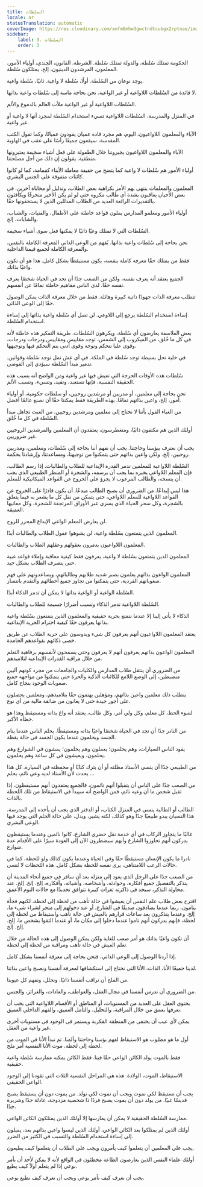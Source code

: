 ```yaml
---
title: السلطات
locale: ar
statusTranslation: automatic
coverImage: https://res.cloudinary.com/xmfm6mhw3gwctndtcubgx2rptnae/image/upload/v1740337243/small_cover_educacion_fundamental_a051170f1c.webp
sidebar:
    label: 3. السلطات
    order: 3
---
```

الحكومة تمتلك سُلطة، والدولة تمتلك سُلطة. الشرطة، القانون، الجندي، أولياء الأمور، المعلمون، المرشدون الدينيون، إلخ، يمتلكون سُلطة.

يوجد نوعان من السُلطة. أولًا، سُلطة لا واعية. ثانيًا، سُلطة واعية.

لا فائدة من السُلطات اللاواعية أو غير الواعية. نحن بحاجة ماسة إلى سُلطات واعية بذاتها.

السُلطات اللاواعية أو غير الواعية ملأت العالم بالدموع والألم.

في المنزل والمدرسة، السُلطات اللاواعية تسيء استخدام السُلطة لمجرد أنها لا واعية أو غير واعية.

الآباء والمعلمون اللاواعيون، اليوم، هم مجرد قادة عميان يقودون عميانًا، وكما تقول الكتب المقدسة، سيقعون جميعًا رأسًا على عقب في الهاوية.

الآباء والمعلمون اللاواعيون يجبروننا خلال الطفولة على فعل أشياء سخيفة يعتبرونها منطقية. يقولون إن ذلك من أجل مصلحتنا.

أولياء الأمور هم سُلطات لا واعية كما يتضح من حقيقة معاملة الأبناء كقمامة، كما لو كانوا كائنات متفوقة على الجنس البشري.

المعلمون والمعلمات ينتهي بهم الأمر بكراهية بعض الطلاب، وتدليل أو محاباة آخرين. في بعض الأحيان يعاقبون بشدة أي طالب مكروه حتى لو لم يكن الأخير منحرفًا ويكافئون بالتقديرات الرائعة العديد من الطلاب المدللين الذين لا يستحقونها حقًا.

أولياء الأمور ومعلمو المدارس يملون قواعد خاطئة على الأطفال، والفتيات، والشباب، والشابات، إلخ.

السُلطات التي لا تمتلك وعيًا ذاتيًا لا يمكنها فعل سوى أشياء سخيفة.

نحن بحاجة إلى سُلطات واعية بذاتها. يُفهم من الوعي الذاتي المعرفة الكاملة بالنفس، والمعرفة الكاملة لجميع قيمنا الداخلية.

فقط من يمتلك حقًا معرفة كاملة بنفسه، يكون مستيقظًا بشكل كامل. هذا هو أن تكون واعيًا بذاتك.

الجميع يعتقد أنه يعرف نفسه، ولكن من الصعب جدًا أن تجد في الحياة شخصًا يعرف نفسه حقًا. لدى الناس مفاهيم خاطئة تمامًا عن أنفسهم.

تتطلب معرفة الذات جهودًا ذاتية كبيرة وهائلة. فقط من خلال معرفة الذات يمكن الوصول حقًا إلى الوعي الذاتي.

إساءة استخدام السُلطة يرجع إلى اللاوعي. لن تصل أي سُلطة واعية بذاتها إلى إساءة استخدام السُلطة.

بعض الفلاسفة يعارضون أي سُلطة، ويكرهون السُلطات. طريقة التفكير هذه خاطئة لأنه في كل ما خُلق، من الميكروب إلى الشمس، توجد مقاييس ومقاييس ودرجات ودرجات، وقوى عليا تتحكم وتوجه وقوى أدنى يتم التحكم فيها وتوجيهها.

في خلية نحل بسيطة توجد سُلطة في الملكة. في أي عش نمل توجد سُلطة وقوانين. تدمير مبدأ السُلطة سيؤدي إلى الفوضى.

سُلطات هذه الأوقات الحرجة التي نعيش فيها غير واعية ومن الواضح أنه بسبب هذه الحقيقة النفسية، فإنها تستعبد، وتقيد، وتسيء، وتسبب الألم.

نحن بحاجة إلى معلمين، أو مدربين أو مرشدين روحيين، أو سلطات حكومية، أو أولياء أمور، إلخ، واعين بذاتهم تمامًا. بهذه الطريقة فقط يمكننا حقًا أن نصنع عالمًا أفضل.

من الغباء القول بأننا لا نحتاج إلى معلمين ومرشدين روحيين. من العبث تجاهل مبدأ السُلطة في كل ما خُلق.

أولئك الذين هم مكتفون ذاتيًا، ومتغطرسون، يعتقدون أن المعلمين والمرشدين الروحيين غير ضروريين.

يجب أن نعترف ببؤسنا وحاجتنا. يجب أن نفهم أننا بحاجة إلى سُلطات، ومعلمين، ومدربين روحيين، إلخ. ولكن واعين بذاتهم حتى يتمكنوا من توجيهنا، ومساعدتنا، وإرشادنا بحكمة.

السُلطة اللاواعية للمعلمين تدمر القدرة الإبداعية للطلاب والطالبات. إذا رسم الطالب، فإن المعلم اللاواعي يخبره بما يجب أن يرسمه، والشجرة أو المنظر الطبيعي الذي يجب أن ينسخه، والطالب المرعوب لا يجرؤ على الخروج عن القواعد الميكانيكية للمعلم.

هذا ليس إبداعًا. من الضروري أن يصبح الطالب مبدعًا. أن يكون قادرًا على الخروج عن القواعد اللاواعية للمعلم اللاواعي، حتى يتمكن من نقل كل ما يشعر به فيما يتعلق بالشجرة، وكل سحر الحياة الذي يسري عبر الأوراق المرتجفة للشجرة، وكل معانيها العميقة.

لن يعارض المعلم الواعي الإبداع المحرر للروح.

المعلمون الذين يتمتعون بسُلطة واعية، لن يشوهوا عقول الطلاب والطالبات أبدًا.

المعلمون اللاواعيون يدمرون بعقولهم وعقلهم الطلاب والطالبات.

المعلمون الذين يتمتعون بسُلطة لا واعية، يعرفون فقط كيفية معاقبة وإملاء قواعد غبية حتى يتصرف الطلاب بشكل جيد.

المعلمون الواعون بذاتهم يعلمون بصبر شديد طلابهم وطالباتهم، ويساعدونهم على فهم صعوباتهم الفردية، حتى يتمكنوا من تجاوز جميع أخطائهم والتقدم بانتصار.

السُلطة الواعية أو الواعية بذاتها لا يمكن أن تدمر الذكاء أبدًا.

السُلطة اللاواعية تدمر الذكاء وتسبب أضرارًا جسيمة للطلاب والطالبات.

الذكاء لا يأتي إلينا إلا عندما نتمتع بحرية حقيقية والمعلمون الذين يتمتعون بسُلطة واعية بذاتها يعرفون حقًا كيفية احترام الحرية الإبداعية.

يعتقد المعلمون اللاواعيون أنهم يعرفون كل شيء ويدوسون على حرية الطلاب عن طريق خصي ذكائهم بقواعدهم الجامدة.

المعلمون الواعون بذاتهم يعرفون أنهم لا يعرفون وحتى يسمحون لأنفسهم برفاهية التعلم من خلال مراقبة القدرات الإبداعية لتلاميذهم.

من الضروري أن ينتقل طلاب المدارس والكليات والجامعات من مجرد كونهم آليين منضبطين، إلى الوضع اللامع للكائنات الذكية والحرة حتى يتمكنوا من مواجهة جميع صعوبات الوجود بنجاح كامل.

يتطلب ذلك معلمين واعين بذاتهم، ومؤهلين يهتمون حقًا بتلاميذهم، ومعلمين يحصلون على أجور جيدة حتى لا يعانون من ضائقة مالية من أي نوع.

لسوء الحظ، كل معلم، وكل ولي أمر، وكل طالب، يعتقد أنه واع بذاته ومستيقظ وهذا هو خطأه الأكبر.

من النادر جدًا أن تجد في الحياة شخصًا واعيًا بذاته ومستيقظًا. يحلم الناس عندما ينام الجسد ويحلمون عندما يكون الجسد في حالة يقظة.

يقود الناس السيارات، وهم يحلمون؛ يعملون وهم يحلمون؛ يمشون في الشوارع وهم يحلمون، ويعيشون في كل ساعة وهم يحلمون.

من الطبيعي جدًا أن ينسى الأستاذ مظلته أو أن يترك كتابًا أو محفظته في السيارة. كل هذا يحدث لأن الأستاذ لديه وعي نائم، يحلم ...

من الصعب جدًا على الناس أن يتقبلوا أنهم نائمون، فالجميع يعتقدون أنهم مستيقظون. إذا تقبل شخص ما أن وعيه نائم، فمن الواضح أنه سيبدأ في الاستيقاظ من تلك اللحظة بالذات.

الطالب أو الطالبة ينسى في المنزل الكتاب، أو الدفتر الذي يجب أن يأخذه إلى المدرسة، هذا النسيان يبدو طبيعيًا جدًا وهو كذلك، لكنه يشير، ويدل، على حالة الحلم التي يوجد فيها الوعي البشري.

غالبًا ما يتجاوز الركاب في أي خدمة نقل حضري الشارع، كانوا نائمين وعندما يستيقظون يدركون أنهم تجاوزوا الشارع وأنهم سيضطرون الآن إلى العودة سيرًا على الأقدام عدة شوارع.

نادرا ما يكون الإنسان مستيقظًا حقًا وفي الحياة وعندما يكون كذلك ولو للحظة، كما في حالات الرعب اللامتناهي، يرى نفسه للحظة بشكل كامل. هذه اللحظات لا تُنسى.

من الصعب جدًا على الرجل الذي يعود إلى منزله بعد أن سافر في جميع أنحاء المدينة أن يتذكر بالتفصيل جميع أفكاره، وحوادثه، وأشخاصه، وأشيائه، وأفكاره، إلخ. إلخ. إلخ. عند محاولة التذكر، سيجد في ذاكرته ثغرات كبيرة تتوافق تحديدًا مع حالات النوم الأعمق.

اقترح بعض طلاب علم النفس أن يعيشوا في حالة تأهب من لحظة إلى لحظة، لكنهم فجأة ينامون، ربما عندما يصادفون صديقًا في الشارع، أو عند دخولهم إلى متجر لشراء شيء ما، إلخ. وعندما يتذكرون بعد ساعات قرارهم بالعيش في حالة تأهب واستيقاظ من لحظة إلى لحظة، فإنهم يدركون أنهم ناموا عندما دخلوا إلى مكان ما، أو عندما التقوا بشخص ما، إلخ. إلخ. إلخ.

أن تكون واعيًا بذاتك هو أمر صعب للغاية ولكن يمكن الوصول إلى هذه الحالة من خلال تعلم العيش في حالة تأهب ومراقبة من لحظة إلى لحظة.

إذا أردنا الوصول إلى الوعي الذاتي، فنحن بحاجة إلى معرفة أنفسنا بشكل كامل.

لدينا جميعًا الأنا، الذات، الأنا التي نحتاج إلى استكشافها لمعرفة أنفسنا ونصبح واعين بذاتنا.

من الملح أن نراقب أنفسنا ذاتيًا، ونحلل، ونفهم كل عيوبنا.

من الضروري أن ندرس أنفسنا في مجال العقل، والعواطف، والعادات، والغرائز، والجنس.

يحتوي العقل على العديد من المستويات، أو المناطق أو الأقسام اللاواعية التي يجب أن نعرفها بعمق من خلال المراقبة، والتحليل، والتأمل العميق، والفهم الداخلي العميق.

يمكن لأي عيب أن يختفي من المنطقة الفكرية ويستمر في الوجود في مستويات أخرى غير واعية من العقل.

أول ما هو مطلوب هو الاستيقاظ لفهم بؤسنا وحاجتنا وألمنا. ثم تبدأ الأنا في الموت من لحظة إلى لحظة. موت الأنا النفسية أمر ملح.

فقط بالموت يولد الكائن الواعي حقًا فينا. فقط الكائن يمكنه ممارسة سُلطة واعية حقيقية.

الاستيقاظ، الموت، الولادة. هذه هي المراحل النفسية الثلاث التي تقودنا إلى الوجود الواعي الحقيقي.

يجب أن نستيقظ لكي نموت ويجب أن نموت لكي نولد. من يموت دون أن يستيقظ يصبح قديسًا غبيًا. من يولد دون أن يموت يصبح فردًا ذا شخصية مزدوجة، عادلة جدًا وشريرة جدًا.

ممارسة السُلطة الحقيقية لا يمكن أن يمارسها إلا أولئك الذين يمتلكون الكائن الواعي.

أولئك الذين لم يمتلكوا بعد الكائن الواعي، أولئك الذين ليسوا واعين بذاتهم بعد، يميلون إلى إساءة استخدام السُلطة والتسبب في الكثير من الضرر.

يجب على المعلمين أن يتعلموا كيف يأمرون ويجب على الطلاب أن يتعلموا كيف يطيعون.

أولئك علماء النفس الذين يعارضون الطاعة مخطئون في الواقع لأنه لا يمكن لأحد أن يأمر بوعي إذا لم يتعلم أولاً كيف يطيع.

يجب أن نعرف كيف نأمر بوعي ويجب أن نعرف كيف نطيع بوعي.

